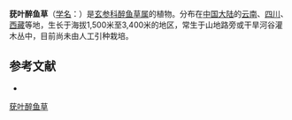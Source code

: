 {{Speciesbox
| name = 莸叶醉鱼草
| status = 
| status_system = 
| image =
| genus = Buddleja
| species = caryopteridifolia
| authority = W. W. Smith
| subdivision_ranks =[[变种|变种]]
| subdivision =
* 莸叶醉鱼草 ''B. c.'' var. ''caryopteridifolia''
* [[簇花醉鱼草|簇花醉鱼草]] ''B. c.'' var. ''eremophila''
}}

'''莸叶醉鱼草'''（[[学名|学名]]：{{lang|la|''Buddleja caryopteridifolia''}}）是[[玄参科|玄参科]][[醉鱼草属|醉鱼草属]]的植物。分布在[[中国大陆|中国大陆]]的[[云南|云南]]、[[四川|四川]]、[[西藏|西藏]]等地，生长于海拔1,500米至3,400米的地区，常生于山地路旁或干旱河谷灌木丛中，目前尚未由人工引种栽培。

== 参考文献 ==
<div class="references-small">
* {{cite web| url =http://www.bioinfo.cn/db05/KmzwSpecies.php?action=view&id=30557| title =莸叶醉鱼草（原变种）| work =《中国高等植物数据库全库》| publisher =中国科学院微生物研究所| author =昆明植物研究所| accessdate =2009-02-26| deadurl =yes| archiveurl =https://web.archive.org/web/20160305050902/http://www.bioinfo.cn/db05/KmzwSpecies.php?action=view&id=30557| archivedate =2016-03-05}}
</div>
{{Taxonbar|from=Q4984430}}

[[Category:醉鱼草属|莸叶醉鱼草]]


{{植物小作品}}
